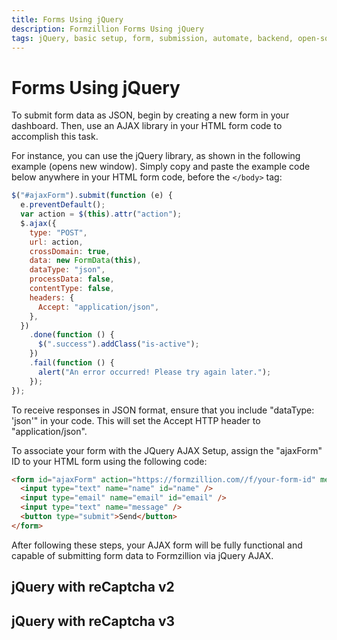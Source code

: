 ```yaml
---
title: Forms Using jQuery
description: Formzillion Forms Using jQuery
tags: jQuery, basic setup, form, submission, automate, backend, open-source, integrations, Formzillion
---
```


# Forms Using jQuery

To submit form data as JSON, begin by creating a new form in your dashboard. Then, use an AJAX library in your HTML form code to accomplish this task.

For instance, you can use the jQuery library, as shown in the following example (opens new window). Simply copy and paste the example code below anywhere in your HTML form code, before the `</body>` tag:

```js
$("#ajaxForm").submit(function (e) {
  e.preventDefault();
  var action = $(this).attr("action");
  $.ajax({
    type: "POST",
    url: action,
    crossDomain: true,
    data: new FormData(this),
    dataType: "json",
    processData: false,
    contentType: false,
    headers: {
      Accept: "application/json",
    },
  })
    .done(function () {
      $(".success").addClass("is-active");
    })
    .fail(function () {
      alert("An error occurred! Please try again later.");
    });
});
```

To receive responses in JSON format, ensure that you include "dataType: 'json'" in your code. This will set the Accept HTTP header to "application/json".

To associate your form with the JQuery AJAX Setup, assign the "ajaxForm" ID to your HTML form using the following code:

```html
<form id="ajaxForm" action="https://formzillion.com//f/your-form-id" method="POST">
  <input type="text" name="name" id="name" />
  <input type="email" name="email" id="email" />
  <input type="text" name="message" />
  <button type="submit">Send</button>
</form>
```

After following these steps, your AJAX form will be fully functional and capable of submitting form data to Formzillion via jQuery AJAX.

## jQuery with reCaptcha v2

## jQuery with reCaptcha v3
